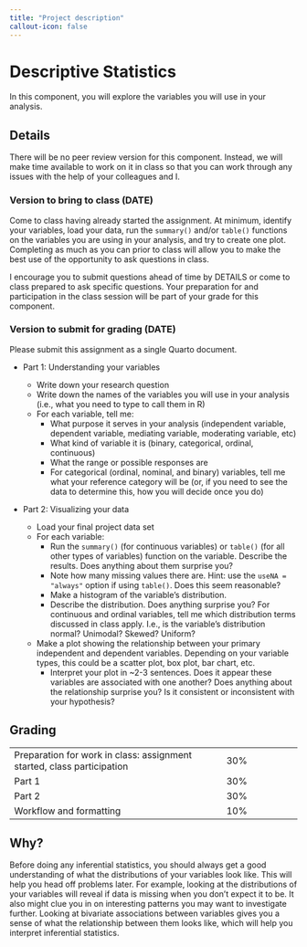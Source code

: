 ```yaml
---
title: "Project description"
callout-icon: false
---
```


# Descriptive Statistics {#descriptives}

In this component, you will explore the variables you will use in your analysis.

## Details

There will be no peer review version for this component.
Instead, we will make time available to work on it in class so that you can work through any issues with the help of your colleagues and I.

### Version to bring to class (DATE)

Come to class having already started the assignment.
At minimum, identify your variables, load your data, run the `summary()` and/or `table()` functions on the variables you are using in your analysis, and try to create one plot.
Completing as much as you can prior to class will allow you to make the best use of the opportunity to ask questions in class.

I encourage you to submit questions ahead of time by DETAILS or come to class prepared to ask specific questions.
Your preparation for and participation in the class session will be part of your grade for this component.

### Version to submit for grading (DATE)

Please submit this assignment as a single Quarto document.

-   Part 1: Understanding your variables

    -   Write down your research question
    -   Write down the names of the variables you will use in your analysis (i.e., what you need to type to call them in R)
    -   For each variable, tell me:
        -   What purpose it serves in your analysis (independent variable, dependent variable, mediating variable, moderating variable, etc)
        -   What kind of variable it is (binary, categorical, ordinal, continuous)
        -   What the range or possible responses are
        -   For categorical (ordinal, nominal, and binary) variables, tell me what your reference category will be (or, if you need to see the data to determine this, how you will decide once you do)

-   Part 2: Visualizing your data

    -   Load your final project data set
    -   For each variable:
        -   Run the `summary()` (for continuous variables) or `table()` (for all other types of variables) function on the variable. Describe the results. Does anything about them surprise you?
        -   Note how many missing values there are. Hint: use the `useNA = "always"` option if using `table()`. Does this seem reasonable?
        -   Make a histogram of the variable's distribution.
        -   Describe the distribution. Does anything surprise you? For continuous and ordinal variables, tell me which distribution terms discussed in class apply. I.e., is the variable's distribution normal? Unimodal? Skewed? Uniform?
    -   Make a plot showing the relationship between your primary independent and dependent variables. Depending on your variable types, this could be a scatter plot, box plot, bar chart, etc.
        -   Interpret your plot in \~2-3 sentences. Does it appear these variables are associated with one another? Does anything about the relationship surprise you? Is it consistent or inconsistent with your hypothesis?

## Grading

|                                                                        |     |
|-----------------------------------------------------|-------------------|
| Preparation for work in class: assignment started, class participation | 30% |
| Part 1                                                                 | 30% |
| Part 2                                                                 | 30% |
| Workflow and formatting                                                | 10% |

::: callout-tip
## Why?

Before doing any inferential statistics, you should always get a good understanding of what the distributions of your variables look like.
This will help you head off problems later.
For example, looking at the distributions of your variables will reveal if data is missing when you don't expect it to be.
It also might clue you in on interesting patterns you may want to investigate further.
Looking at bivariate associations between variables gives you a sense of what the relationship between them looks like, which will help you interpret inferential statistics.
:::

